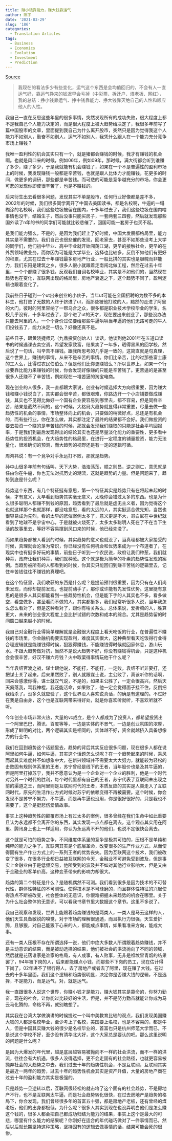 ```yaml
---
title: 赚小钱靠能力，赚大钱靠运气
author: 陈宇
date: '2021-03-29'
slug: '186'
categories:
  - Translation Articles
tags:
  - Business
  - Economics
  - Evolution
  - Investment
  - Prediction
---
```



 [Source](http://m.kanshangjie.com/Index/Show?catid=3670&id=58898&type=news)

> 我现在的看法多少有些变化，运气这个东西是会均值回归的，不会有人一直运气好，靠运气挣来的钱迟早会亏掉（中彩票、拆迁户、煤老板、网红），我的总结：挣小钱靠运气、挣中钱靠能力、挣大钱靠灭绝自己的人性和顺应他人的人性。


我自己一直在反思这些年里的很多事情，突然发现所有的成功失败，很大程度上都不是我自己个人能力决定的，而是很大程度上被大趋势给决定了，我很多年前写了篇中国股市的文章，里面提到我自己为什么离开股市，突然只是因为觉得我这个人能力不如别人，勤奋不如别人，运气不如别人，我凭什么跟人在一个能力充分竞争市场上赚钱？

我唯一盈利性的机会其实只有一个，就是猪都会赚钱的时候，我才有赚钱的机会啊。也就是风口来的时候，例如06年，例如09年，那时候，满大街都会听到谁赚了多少，赚了多少，于是我就能有机会赚钱了，如果在一个不是普遍性的盈利市场上的时候，我发现赚钱一般都是辛苦钱，也就是跟人比体力才能赚钱，花更多的时间，做更多的调研，那些都是辛苦钱。而可悲的可能是竞争越充分的市场，你会更可悲的发现你即使很辛苦了，也是不赚钱的。

后来衍生出去看很多问题，发现其实不单是股市，任何行业好像都是差不多，2002年的时候，我们很多同学离开了中国去美国读书，都是名校啊，牛逼的一塌糊涂的名校啊，我们这些垃圾被留在国内，十多年过去了，我们这些垃圾在国内啥事情也没干，结婚生子，然后没事只能买房子，一套两套三四套，然后就发现那些国外读了n年的书的同学们可能就比较悲催了，回国可能一套房子也买不起。

是我们能力强么，不是的，是因为我们赶上了好时候，中国大发展都格局里，能力其实是不需要的，我们自己也很悲催的发现，回老家去，甚至不如那些没考上大学的同学们，他们初中毕业、高中毕业就开始闯荡江湖，更早的接触社会，更早的在外贸领域做业务，而你因为可能是大学毕业，选择也比较多，反倒不如他们有更好的积累，尤其在过去十年赚钱最多房地产行业，一般比拼的其实也是胆魄而非能力，我们东阳是建筑之乡，很多人很小就跟着走南闯北做工程，然后在过去十年里，一个个都赚了很多钱，反观我们自诩名校毕业，其实是不如他们的，当然现在趋势也在变化，互联网出现的格局里，房地产衰退之下，这个趋势不同了，盈利逻辑也跟着变化了。

我前些日子碰到一个ut出来创业的小伙子，当年ut可能在全国招聘的为数不多的本科生，他打败了无数的人终于挤进了ut，而那些被他打败的人，黯然的走进了阿里的大门，彼时的阿里容纳了一帮乌合之众，很多都是职业技术学校毕业的学生，名校几乎没有，十多年过去了，那个进了ut的天才，现在要出来创业了，那些没办法只能去阿里的人，一个个身价过亿要给那些牛逼哄哄当年逼的他们无路可走的牛人们投钱去了，能力决定一切么？好像还真不是。



前些日子，跟黄晓捷师兄（九鼎投资创始人）谈话，他谈到他2001年在五道口读书的时候逃课去卖空调，希望发家致富，结果卖了一年多，晒得黑黑的回学校，然后说了一句话，叫辛苦不赚钱。跟我所思考的几乎是一致的，这简直就是句真理，这个世界上，赚钱的事情，从来不是辛苦的事情。你们比辛苦，比的过那些富士康的工人么，比得过农民伯伯么？但是他们比你更赚钱么？所以世界上，如果一个行业要靠比能力来赚钱的时候，你会发现好像赚的只能是辛苦钱了。更苦逼的是甚至很多人还赚不了辛苦钱，例如现在一堆苦逼的淘宝电商。

现在创业的人很多，我一直都跟大家说，创业有时候选择大方向很重要，因为赚大钱和赚小钱说白了，其实都会很辛苦，都很艰难，你路边开一个小店铺要做成赚钱，其实也不见得比做好一个国有企业要容易到哪里去，都不容易，但是同样辛苦，结果是截然不同的，这个时候，大格局大趋势就显得非常重要，尽量去做一些趋势性的机会的事情，市场整体向上的机会，只要做的稍微好点，总还是有机会的，而有些行业，你在怎么做，其实都注定了最终的结果都不会好。我们做投资的要去投资一个赚的是辛苦钱的时候，那就会发现我们赚取的只能是社会平均回报率，于是我们到最后发现得出的结论其实也还是尽量淡化能力的重要性，更多看中趋势性的投资机会，在大趋势性的格局里，在进行一定程度的铺量投资，能力无法量化，很难确切的预测，而大趋势的视野还是有一定的逻辑可循。

周鸿祎说：有一个竞争对手永远打不败，那就是趋势。

孙中山很多年前有句话叫，天下大势，浩浩荡荡，顺之则昌，逆之则亡，意思就是任由你在牛逼，你也无法对抗历史的潮流，这就是趋势的力量。但是问题来了，趋势到底是什么呢？

趋势这个东西，有几个特征挺有意思，第一个特征其实是趋势只有在将起未起的时候，才有意义，太早看到趋势其实毫无意义，太晚你会错过太多的东西。也是为什么很多聪明人都赚不到钱的原因，趋势看到了最后就是虚无主义者，因为觉得这个也就这样那个也就那样，都没啥意思，看的太远的人，其实挺适合做先知，当然也很容易成为先烈，看的太早的悲催案例太多了，意义更是不大，哥白尼在中世纪就看到了地球不是宇宙中心，于是就被火烧死了，太多太多聪明人死在了不在当下生活的故事里去，等好不容易撑到风口来的时候，他已经先没了。

而如果趋势都被人看到的时候，其实趋势的意义也就没了，当真理都被大家接受的时候，真理就会沦落为常识，你已经没有任何机会和优势来成为一个布道者了，在现实中也有挺多好玩的事情，前些日子听到一个农民说，政府让我们种葱，我们就种蒜，政府让我们种蒜，我们就种葱。这个就是极为简单的朴素的趋势性发现的案例。当趋势被所有的人都看到的时候，你其实只能回归到赚辛苦钱的逻辑里去，记住辛苦钱往往不赚钱的真理吧。

在这个特征里，我们收获的东西是什么呢？是提前预判很重要，因为只有在人们尚未发现，而你却提前发现，也提前动手了，那你或许能有先发性优势。这里挺有意思的是很多人其实都能看到一些趋势性机会，但是能下手的人其实也不多，看多做空，看空做多，甚至看而不做的人，其实都挺多，我们经常听很多人说，当年我怎么怎么看对了，但是这种看对了，跟你有啥关系么，总体来说，爱折腾的人，胜算更大，未来的创业很大程度上会比拼试错的次数和成本的综合。尤其是趋势留的时间窗口越来越小的时候。

我自己对金融行业得简单理解就是金融很大程度上看天吃饭的行业，在普遍性不赚钱的市场里，你金融机构要实现盈利，难度其实很大，这种典型看天吃饭得行业得合理逻辑就是能赚钱得时候，狠狠得赚钱，不能赚钱得时候就回家休息，游山玩水。不跟大趋势做对抗，当然不是说大趋势不好，你没有赚钱得机会，只是这种机会会很辛苦，好汉不赚六月钱？火中取栗得事情玩他干什么呢？

当年袁绍官渡之战，谋士跟他说，不能打，不能打，一定败。袁绍不听非要打，还把谋士关了起来，后来果然败了，别人就跟谋士说，主公败了，真该听你的话啊，回来会感激你得。谋士就叹气说，不是的，如果主公胜了，一定会很高兴，然后天天奚落我，骂我神棍，我还能活命，如果败了，他一定会觉得面子挂不住，反倒把我给杀了。没多久就应验了，这个世界没人喜欢说真话，的确是有道理的。不过好在我是自由身，这个也是互联网带来得好处，就是你喜欢听就听，不喜欢听就不听。

今年创业市场非常火热，大量的vc成立，是个人都成为了投资人，都希望投资出一个阿里巴巴，腾讯、百度等等，一边是实体的不景气，一边是创业氛围的浓厚，形成了鲜明的对比，两个逻辑其实是相同的，实体越不好，资金就越挤入具备想像力的行业中。

我们在回到趋势这个话题里去，趋势的背后其实反应很多问题，现在很多人都在说阿里如何牛逼，如何牛逼，其实这个话题怎么说呢？在一个趋势起来的时候，乘风而起其实难度并不如想象中大，在新兴领域并不需要太大大努力，就能较为轻松的击败固有规则体系里的王者，苏宁曾经是线下的王者，当年股价也是及其牛逼的，但是阿里打掉苏宁，我并不愿意认为是一个企业对一个企业的胜利，他是一个时代对另外一个时代的胜利，每个时代里都有自己的王者，苏宁代表了互联网未出现之前的渠道之王，而阿里则是互联网时代的王者，本质反应的其实是人类走入了互联网时代，原先的生活作业方式时候对苏宁的依赖变得不再被需要。这个时候，你会发现不是苏宁不努力，不牛逼，而是再牛逼也没用，你是很好很好的，只是我也不需要了，这个是挺悲伤爱情故事。

事实上这种趋势性的颠覆市场上有过太多的案例，很多曾经在我们生命中如此重要且认为永远都不会离开你的东西，其实发现一点点都在离去，这个观点其实用在阿里、腾讯身上也上一样适用，你认为永远离不开的他们，也说不定很快会离去。

这个就是可怕的趋势之争，不同维度体系里的竞争是极其可怕的，压根不是单纯和纯粹的能力之争了。互联网其实是个底层革命，改变很多的生产作业方式，从而使得固有生产作业方式上的一系列王者的优势丧失。因为互联网这个技术，我们被改变了很多，在很多行业都日益被互联网的今天，金融业不可避免受到波及，但是事实上金融业由于是低频交易，他所受到的波及并不如对其他行业影响大，但是又由于金融业的客单价高，这种变革带来的影响力却很大。

趋势的第二个特征是什么？是随机偶然不可测。我们看到很多是因为技术的不可替代性，群体性特征的不可测性。使得技术是不可琢磨的，而且群体性特征的兴起使得热点不断被改变，社会整体的无意识，你很难把握未来趋势的机会在哪里。关于为什么社会整体的无意识，可以看我书章节里大数据这个章节。这里不多说了。

我自己观察和发现，世界上能跟着趋势赚钱的是两类人，一类人是马云这样的人，他们天生具备敏锐的嗅觉，对于市场的理解很通透，而且执行力很强，天生爱折腾，且够狠，对自己能狠下心来的人，都能成点事情，如果看准来方向，能成大事。

还有一类人压根不存在所谓选择一说，他们中绝大多数人所谓跟着趋势赚钱，并不是主动意识的结果，而是被动选择的结果，他们被社会的洪流抛向了不同的领域，然后就是花落谁家是谁家的格局，有人成事，有人败事，无非是祖坟冒青烟的结果罢了，94年被下岗的人，后来都能赚点小钱，而那些不下岗的员工，现在估计得下岗了，02年进不了银行得人，去了房地产或者去了阿里，现在赚了大钱。在过去的十多年里面，我们这个逻辑和趋势很明显，决定你是否赚大钱的逻辑，不是选择，不是能力，而是运气，对，就是运气。

我一直跟很多人说这个世界，你赚小钱才是能力，赚大钱其实是靠命的，你努力勤奋，现在的社会，让你能过比较好的生活，但是，并不是努力勤奋就能让你成为马云马化腾的，命格不再，就别瞎想了。

其实我在台湾大学做演讲的时候提过一个叫中美教育比较的观点，我们发现美国赚大钱的人都是名校毕业，至少考上了名校，美国要上名校，也是不容易的，都是牛人，但是中国其实赚大钱的很少是名校毕业的，首富也只是杭州师范大学而已，不是说这个学校不好，至少没有清华北大好，这个大家总是要认的吧。那么这里说明的问题是什么呢？

是因为大爆发的年代里，越是底层越容易被抛向不一样的社会洪流，而不一样的洪流，往往会有大机遇，很多人没得选择，更不会走固有的社会路径，也就更容易被抛弃社会的大趋势之中去。我们过去十年的趋势性机会，不是互联网，互联网其实是最近一两年的趋势，过去十年的趋势性机会其实是资产升值，大量的房地产商在过去十年的盈利能力其实是极强的。

只是趋势一旦逆转以后，互联网很轻松的就击垮了这个固有的社会趋势，不是房地产不行，也不是互联网太牛逼，而是社会趋势转化很快，在过去房地产是趋势的格局下，你会发现，我们曾经很多年的首富五十强，都是房地产老板，还有曾经的煤老板，他们的出身都极低，为什么呢？很多人其实到现在也没弄明白他们是怎么赚这个钱的，很多人都会把自己都成功归结为能力的结果，事实上这个是最大的可悲，哪里有什么能力的结果呢？你刚好在适合的年代碰巧做对了一件事情而已，然后以后就长期坚持这种策略，坚持固有的逻辑去做事情的话，结果可能会死的很惨。
